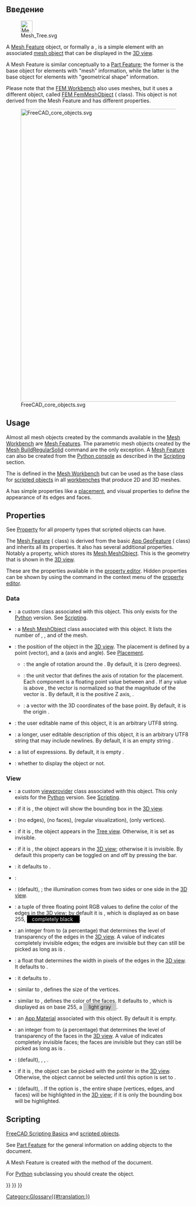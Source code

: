 <languages/>
{{TOCright}}

<span id="Introduction"></span>
== Введение ==

[[File:Mesh_Tree.svg|32px]]

A [[Mesh Feature|Mesh Feature]] object, or formally a {{incode|Mesh::Feature}}, is a simple element with an associated [[Mesh_MeshObject|mesh object]] that can be displayed in the [[3D_view|3D view]].

A Mesh Feature is similar conceptually to a [[Part_Feature|Part Feature]]; the former is the base object for elements with "mesh" information, while the latter is the base object for elements with "geometrical shape" information.

Please note that the [[FEM_Workbench|FEM Workbench]] also uses meshes, but it uses a different object, called [[FEM_Mesh|FEM FemMeshObject]] ({{incode|Fem::FemMeshObject}} class). This object is not derived from the Mesh Feature and has different properties.

[[File:FreeCAD_core_objects.svg|800px]]

{{Caption|Simplified diagram of the relationships between the core objects in FreeCAD}}

== Usage ==

Almost all mesh objects created by the commands available in the [[Mesh_Workbench|Mesh Workbench]] are [[Mesh_Feature|Mesh Features]]. The parametric mesh objects created by the [[Mesh_BuildRegularSolid|Mesh BuildRegularSolid]] command are the only exception. A [[Mesh_Feature|Mesh Feature]] can also be created from the [[Python_console|Python console]] as described in the [[#Scripting|Scripting]] section.

The {{incode|Mesh::Feature}} is defined in the [[Mesh_Workbench|Mesh Workbench]] but can be used as the base class for [[Scripted_objects|scripted objects]] in all [[Workbenches|workbenches]] that produce 2D and 3D meshes.

A {{incode|Mesh::Feature}} has simple properties like a [[Placement|placement]], and visual properties to define the appearance of its edges and faces.

== Properties ==

See [[Property|Property]] for all property types that scripted objects can have.

The [[Mesh_Feature|Mesh Feature]] ({{incode|Mesh::Feature}} class) is derived from the basic [[App_GeoFeature|App GeoFeature]] ({{incode|App::GeoFeature}} class) and inherits all its properties. It also has several additional properties. Notably a {{PropertyData|Mesh}} property, which stores its [[Mesh_MeshObject|Mesh MeshObject]]. This is the geometry that is shown in the [[3D_view|3D view]].

These are the properties available in the [[Property_editor|property editor]]. Hidden properties can be shown by using the {{MenuCommand|Show hidden}} command in the context menu of the [[Property_editor|property editor]].

=== Data ===

{{TitleProperty|Base}}

* {{PropertyData|Proxy|PythonObject|Hidden}}: a custom class associated with this object. This only exists for the [[Python|Python]] version. See [[#Scripting|Scripting]].
* {{PropertyData|Mesh|MeshKernel}}: a [[Mesh_MeshObject|Mesh MeshObject]] class associated with this object. It lists the number of {{Value|Points}}, {{Value|Edges}}, and {{Value|Faces}} of the mesh.
* {{PropertyData|Placement|Placement}}: the position of the object in the [[3D_view|3D view]]. The placement is defined by a {{incode|Base}} point (vector), and a {{incode|Rotation}} (axis and angle). See [[Placement|Placement]].
** {{PropertyData|Angle}}: the angle of rotation around the {{PropertyData|Axis}}. By default, it is {{value|0°}} (zero degrees).
** {{PropertyData|Axis}}: the unit vector that defines the axis of rotation for the placement. Each component is a floating point value between {{value|0}} and {{value|1}}. If any value is above {{value|1}}, the vector is normalized so that the magnitude of the vector is {{value|1}}. By default, it is the positive Z axis, {{value|(0, 0, 1)}}.
** {{PropertyData|Position}}: a vector with the 3D coordinates of the base point. By default, it is the origin {{value|(0, 0, 0)}}.
* {{PropertyData|Label|String}}: the user editable name of this object, it is an arbitrary UTF8 string.
* {{PropertyData|Label2|String|Hidden}}: a longer, user editable description of this object, it is an arbitrary UTF8 string that may include newlines. By default, it is an empty string {{value|""}}.
* {{PropertyData|Expression Engine|ExpressionEngine|Hidden}}: a list of expressions. By default, it is empty {{value|[]}}.
* {{PropertyData|Visibility|Bool|Hidden}}: whether to display the object or not.

=== View ===

{{TitleProperty|Base}}

* {{PropertyView|Proxy|PythonObject|Hidden}}: a custom [[Viewprovider|viewprovider]] class associated with this object. This only exists for the [[Python|Python]] version. See [[#Scripting|Scripting]].

{{TitleProperty|Display Options}}

* {{PropertyView|Bounding Box|Bool}}: if it is {{TRUE}}, the object will show the bounding box in the [[3D_view|3D view]].
* {{PropertyView|Display Mode|Enumeration}}: {{value|Shaded}} (no edges), {{value|Wireframe}} (no faces), {{value|Flat Lines}} (regular visualization), {{value|Points}} (only vertices).
* {{PropertyView|Show In Tree|Bool}}: if it is {{TRUE}}, the object appears in the [[Tree_view|Tree view]]. Otherwise, it is set as invisible.
* {{PropertyView|Visibility|Bool}}: if it is {{TRUE}}, the object appears in the [[3D_view|3D view]]; otherwise it is invisible. By default this property can be toggled on and off by pressing the {{KEY|Space}} bar.

{{TitleProperty|Object Style}}

* {{PropertyView|Coloring|Bool|Hidden}}: it defaults to {{FALSE}}.
* {{PropertyView|Crease Angle|FloatConstraint}}:
* {{PropertyView|Lighting|Enumeration}}: {{value|One side}} (default), {{value|Two side}}; the illumination comes from two sides or one side in the [[3D_view|3D view]].
* {{PropertyView|Line Color|Color}}: a tuple of three floating point RGB values {{value|(r,g,b)}} to define the color of the edges in the [[3D_view|3D view]]; by default it is {{value|(0.0, 0.0, 0.0)}}, which is displayed as {{value|[0,0,0]}} on base 255, <span style="background-color:#000; color:#eee; width:3em; height:12pt; padding: 2px 1em 2px;">completely black </span>.
* {{PropertyView|Line Transparency|Percent}}: an integer from {{value|0}} to {{value|100}} (a percentage) that determines the level of transparency of the edges in the [[3D_view|3D view]]. A value of {{value|100}} indicates completely invisible edges; the edges are invisible but they can still be picked as long as {{PropertyView|Selectable}} is {{TRUE}}.
* {{PropertyView|Line Width|FloatConstraint}}: a float that determines the width in pixels of the edges in the [[3D_view|3D view]]. It defaults to {{value|1.0}}.
* {{PropertyView|Open Edges|Bool}}: it defaults to {{FALSE}}.
* {{PropertyView|Point Size|FloatConstraint}}: similar to {{PropertyView|Line Width}}, defines the size of the vertices.
* {{PropertyView|Shape Color|Color}}: similar to {{PropertyView|Line Color}}, defines the color of the faces. It defaults to {{value|(0.8, 0.8, 0.8)}}, which is displayed as {{value|[204,204,204]}} on base 255, a <span style="background-color:#ccc; width:3em; height:12pt; padding: 2px 1em 2px;">light gray</span>.
* {{PropertyView|Shape Material|Material|Hidden}}: an [[App_Material|App Material]] associated with this object. By default it is empty.
* {{PropertyView|Transparency|Percent}}: an integer from {{value|0}} to {{value|100}} (a percentage) that determines the level of transparency of the faces in the [[3D_view|3D view]]. A value of {{value|100}} indicates completely invisible faces; the faces are invisible but they can still be picked as long as {{PropertyView|Selectable}} is {{TRUE}}.

{{TitleProperty|Selection}}

* {{PropertyView|On Top When Selected|Enumeration}}: {{value|Disabled}} (default), {{value|Enabled}}, {{value|Object}}, {{value|Element}}.
* {{PropertyView|Selectable|Bool}}: if it is {{TRUE}}, the object can be picked with the pointer in the [[3D_view|3D view]]. Otherwise, the object cannot be selected until this option is set to {{TRUE}}.
* {{PropertyView|Selection Style|Enumeration}}: {{value|Shape}} (default), {{value|BoundBox}}. If the option is {{value|Shape}}, the entire shape (vertices, edges, and faces) will be highlighted in the [[3D_view|3D view]]; if it is {{value|BoundBox}} only the bounding box will be highlighted.

== Scripting ==

{{Emphasis|See also:}} [[FreeCAD_Scripting_Basics|FreeCAD Scripting Basics]] and [[Scripted_objects|scripted objects]].

See [[Part_Feature|Part Feature]] for the general information on adding objects to the document.

A Mesh Feature is created with the {{incode|addObject()}} method of the document.

{{Code|code=
import FreeCAD as App

doc = App.newDocument()
obj = App.ActiveDocument.addObject("Mesh::Feature", "Name")
obj.Label = "Custom label"
}}

For [[Python|Python]] subclassing you should create the {{incode|Mesh::FeaturePython}} object.

{{Code|code=
import FreeCAD as App

doc = App.newDocument()
obj = App.ActiveDocument.addObject("Mesh::FeaturePython", "Name")
obj.Label = "Custom label"
}}


{{Mesh_Tools_navi{{#translation:}}}}
{{Document_objects_navi{{#translation:}}}}
{{Userdocnavi{{#translation:}}}}
[[Category:Glossary{{#translation:}}]]